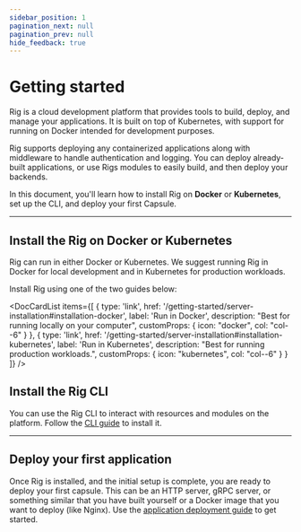 ```yaml
---
sidebar_position: 1
pagination_next: null
pagination_prev: null
hide_feedback: true
---
```



# Getting started

Rig is a cloud development platform that provides tools to build, deploy, and manage your applications. 
It is built on top of Kubernetes, with support for running on Docker intended for development purposes.

Rig supports deploying any containerized applications along with middleware to handle authentication and logging. 
You can deploy already-built applications, or use Rigs modules to easily build, and then deploy your backends.

In this document, you'll learn how to install Rig on **Docker** or **Kubernetes**, set up the CLI, and deploy your first Capsule.

<hr class="solid" />

## Install the Rig on Docker or Kubernetes
Rig can run in either Docker or Kubernetes. We suggest running Rig in Docker for local development
and in Kubernetes for production workloads. 

Install Rig using one of the two guides below:

<DocCardList items={[
  {
    type: 'link',
    href: '/getting-started/server-installation#installation-docker',
    label: 'Run in Docker',
    description: "Best for running locally on your computer",
    customProps: {
      icon: "docker",
      col: "col--6"
    }
  },
  {
    type: 'link',
    href: '/getting-started/server-installation#installation-kubernetes',
    label: 'Run in Kubernetes',
    description: "Best for running production workloads.",
    customProps: {
      icon: "kubernetes",
      col: "col--6"
    }
  }
]} />

## Install the Rig CLI
You can use the Rig CLI to interact with resources and modules on the platform. Follow the [CLI guide](/getting-started/cli-setup#install) to install it.

<hr class="solid" />

## Deploy your first application
Once Rig is installed, and the initial setup is complete, you are ready to deploy your first capsule. This can be an HTTP server, gRPC server, or something similar that you have built yourself or a Docker image that you want to deploy (like Nginx). Use the [application deployment guide](/capsules/create-deploy) to get started.